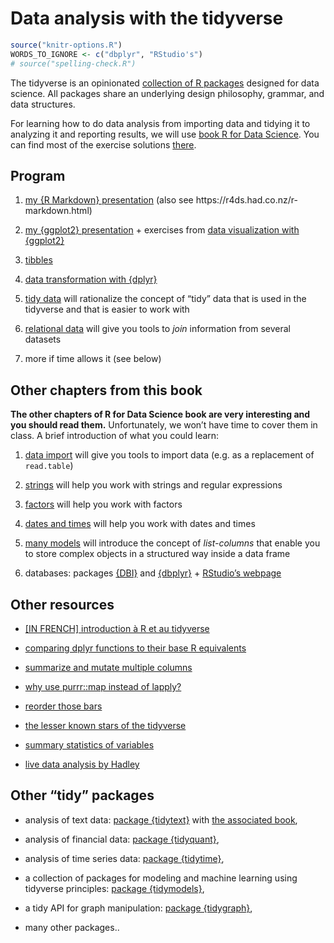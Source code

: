 # Data analysis with the tidyverse {#tidyverse}

```r
source("knitr-options.R")
WORDS_TO_IGNORE <- c("dbplyr", "RStudio's")
# source("spelling-check.R")
```

The tidyverse is an opinionated [collection of R packages](https://www.tidyverse.org/packages/) designed for data science. All packages share an underlying design philosophy, grammar, and data structures. 

For learning how to do data analysis from importing data and tidying it to analyzing it and reporting results, we will use [book R for Data Science](http://r4ds.had.co.nz/). You can find most of the exercise solutions [there](https://jrnold.github.io/r4ds-exercise-solutions/).

## Program 

1. [my {R Markdown} presentation](https://privefl.github.io/R-presentation/rmarkdown.html) (also see https://r4ds.had.co.nz/r-markdown.html)

1. [my {ggplot2} presentation](https://privefl.github.io/R-presentation/ggplot2.html) + exercises from [data visualization with {ggplot2}](http://r4ds.had.co.nz/data-visualisation.html)

1. [tibbles](https://r4ds.had.co.nz/tibbles.html)

1. [data transformation with {dplyr}](http://r4ds.had.co.nz/transform.html)

1. [tidy data](http://r4ds.had.co.nz/tidy-data.html) will rationalize the concept of "tidy" data that is used in the tidyverse and that is easier to work with

1. [relational data](http://r4ds.had.co.nz/relational-data.html) will give you tools to *join* information from several datasets

1. more if time allows it (see below)

## Other chapters from this book

**The other chapters of R for Data Science book are very interesting and you should read them.**
Unfortunately, we won't have time to cover them in class. A brief introduction of what you could learn:

1. [data import](http://r4ds.had.co.nz/data-import.html) will give you tools to import data (e.g. as a replacement of `read.table`)

1. [strings](http://r4ds.had.co.nz/strings.html) will help you work with strings and regular expressions

1. [factors](http://r4ds.had.co.nz/factors.html) will help you work with factors

1. [dates and times](http://r4ds.had.co.nz/dates-and-times.html) will help you work with dates and times

1. [many models](http://r4ds.had.co.nz/many-models.html) will introduce the concept of *list-columns* that enable you to store complex objects in a structured way inside a data frame

1. databases: packages [{DBI}](https://github.com/r-dbi/DBI) and [{dbplyr}](https://dbplyr.tidyverse.org/articles/dbplyr.html) + [RStudio's webpage](https://solutions.rstudio.com/db/r-packages/dplyr/)

## Other resources

- [[IN FRENCH] introduction à R et au tidyverse](https://juba.github.io/tidyverse/index.html)

- [comparing dplyr functions to their base R equivalents](https://dplyr.tidyverse.org/articles/base.html)

- [summarize and mutate multiple columns](http://dplyr.tidyverse.org/reference/summarise_all.html)

- [why use purrr::map instead of lapply?](https://stackoverflow.com/q/45101045/6103040)

- [reorder those bars](https://github.com/jtr13/codehelp/blob/master/R/reorder.md)

- [the lesser known stars of the tidyverse](https://www.rstudio.com/resources/rstudioconf-2018/the-lesser-known-stars-of-the-tidyverse/)

- [summary statistics of variables](https://github.com/ropenscilabs/skimr)

- [live data analysis by Hadley](https://youtu.be/go5Au01Jrvs)


## Other "tidy" packages

- analysis of text data: [package {tidytext}](https://github.com/juliasilge/tidytext) with [the associated book](https://www.tidytextmining.com/),

- analysis of financial data: [package {tidyquant}](https://business-science.github.io/tidyquant/index.html),

- analysis of time series data: [package {tidytime}](https://github.com/jayhesselberth/tidytime),

- a collection of packages for modeling and machine learning using tidyverse principles: [package {tidymodels}](https://www.tidymodels.org/),

- a tidy API for graph manipulation: [package {tidygraph}](https://github.com/thomasp85/tidygraph),

- many other packages..


